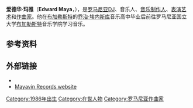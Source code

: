 {{Infobox musical artist
| caption =Edward Maya
| image_size = 200px
| background = non_vocal_instrumentalist
| birth_name=Eduard Marian Ilie
| birth_date = {{Birth date and age|1986|6|29|df=yes}}<ref>{{Cite web |url=http://www.nrj.fr/music-509/fiches-artistes-522/artiste/bio/12938-edward-maya.html |title=Biographie Edward Maya : bio, parcours artistique Edward Maya - NRJ<!-- Bot generated title --> |accessdate=2014-06-27 |archive-date=2011-07-22 |archive-url=https://web.archive.org/web/20110722110543/http://www.nrj.fr/music-509/fiches-artistes-522/artiste/bio/12938-edward-maya.html |dead-url=no }}</ref><br>{{flag|罗马尼亚社会主义共和国}}[[布加勒斯特|布加勒斯特]]
| origin = {{ROU}}[[布加勒斯特|布加勒斯特]]
| genre = {{flatlist|
*[[浩室音乐|浩室]]
*[[电子音乐|电子]]
}}
| instrument ={{flatlist|
*人声
*吉他
*长笛
*钢琴
}}
| occupation = {{flatlist|
*[[音乐人|音乐人]]
*[[DJ|DJ]]
*[[音乐制作人|音乐制作人]]
*[[表演者|表演艺术]]
*[[唱作人|唱作人]]
}}
| years_active = 2006-至今
| label = Mayavin Records
| associated_acts = [[Vika_Jigulina|Vika Jigulina]]
| website = {{url|www.edwardmaya.com}}
}}

'''爱德华·玛雅'''（'''Edward Maya'''，{{bd|1986年|6月29日|catIdx=G}}），是[[罗马尼亚|罗马尼亚]][[DJ|DJ]]、音乐人、[[音乐制作人|音乐制作人]]、[[表演者|表演艺术]]和[[作曲家|作曲家]]。他在[[布加勒斯特|布加勒斯特]]的[[乔治·埃内斯库|乔治·埃内斯库]]音乐高中毕业后前往罗马尼亚国立大学[[布加勒斯特|布加勒斯特]]音乐学院学习音乐。

== 参考资料 ==
{{reflist}}

==外部链接==
{{Commonscat|Edward Maya}}
*{{Official website|http://edwardmaya.com}}
*[http://www.mayavinrecords.com/ Mayavin Records website] {{Wayback|url=http://www.mayavinrecords.com/ |date=20120702194902 }}

{{DEFAULTSORT:Maya, Edward}}
[[Category:1986年出生|Category:1986年出生]]
[[Category:在世人物|Category:在世人物]]
[[Category:罗马尼亚作曲家|Category:罗马尼亚作曲家]]